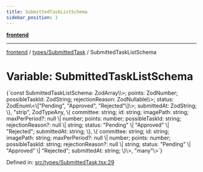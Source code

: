 ```yaml
---
title: SubmittedTaskListSchema
sidebar_position: 1
---
```



[**frontend**](../../..)

***

[frontend](../../..) / [types/SubmittedTask](..) / SubmittedTaskListSchema

# Variable: SubmittedTaskListSchema

<CodeBlock language="ts">
{`const SubmittedTaskListSchema: ZodArray\<ZodObject\<\{ committee: ZodString; id: ZodString; imagePath: ZodString; maxPerPeriod: ZodNullable\<ZodOptional\<ZodNumber\>\>; points: ZodNumber; possibleTaskId: ZodString; rejectionReason: ZodNullable\<ZodOptional\<ZodString\>\>; status: ZodEnum\<\["Pending", "Approved", "Rejected"\]\>; submittedAt: ZodString; \}, "strip", ZodTypeAny, \{ committee: string; id: string; imagePath: string; maxPerPeriod?: null \| number; points: number; possibleTaskId: string; rejectionReason?: null \| string; status: "Pending" \| "Approved" \| "Rejected"; submittedAt: string; \}, \{ committee: string; id: string; imagePath: string; maxPerPeriod?: null \| number; points: number; possibleTaskId: string; rejectionReason?: null \| string; status: "Pending" \| "Approved" \| "Rejected"; submittedAt: string; \}\>, "many"\>`}
</CodeBlock>

Defined in: [src/types/SubmittedTask.tsx:29](https://github.com/svsticky/CommitteeClash/blob/42e3ab31b18c9cdd65955be0ecd3ca0a2cb493b5/frontend/src/types/SubmittedTask.tsx#L29)
